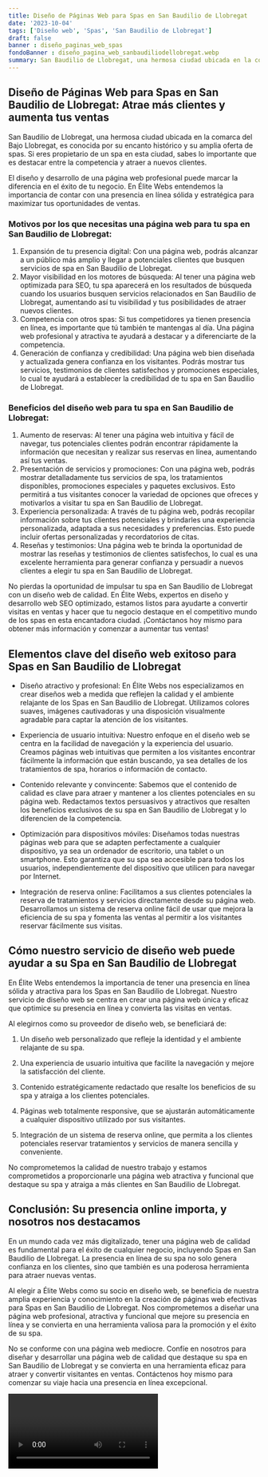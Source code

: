 ```yaml
---
title: Diseño de Páginas Web para Spas en San Baudilio de Llobregat
date: '2023-10-04'
tags: ['Diseño web', 'Spas', 'San Baudilio de Llobregat']
draft: false
banner : diseño_paginas_web_spas
fondoBanner : diseño_pagina_web_sanbaudiliodellobregat.webp
summary: San Baudilio de Llobregat, una hermosa ciudad ubicada en la comarca del Bajo Llobregat, es conocida por su encanto histórico y su amplia oferta de spas. Si eres propietario de un spa en esta ciudad, sabes lo importante que es destacar entre la competencia y atraer a nuevos clientes.
---
```


## Diseño de Páginas Web para Spas en San Baudilio de Llobregat: Atrae más clientes y aumenta tus ventas

San Baudilio de Llobregat, una hermosa ciudad ubicada en la comarca del Bajo Llobregat, es conocida por su encanto histórico y su amplia oferta de spas. Si eres propietario de un spa en esta ciudad, sabes lo importante que es destacar entre la competencia y atraer a nuevos clientes.

El diseño y desarrollo de una página web profesional puede marcar la diferencia en el éxito de tu negocio. En Élite Webs entendemos la importancia de contar con una presencia en línea sólida y estratégica para maximizar tus oportunidades de ventas.

### Motivos por los que necesitas una página web para tu spa en San Baudilio de Llobregat:

1. Expansión de tu presencia digital: Con una página web, podrás alcanzar a un público más amplio y llegar a potenciales clientes que busquen servicios de spa en San Baudilio de Llobregat.
2. Mayor visibilidad en los motores de búsqueda: Al tener una página web optimizada para SEO, tu spa aparecerá en los resultados de búsqueda cuando los usuarios busquen servicios relacionados en San Baudilio de Llobregat, aumentando así tu visibilidad y tus posibilidades de atraer nuevos clientes.
3. Competencia con otros spas: Si tus competidores ya tienen presencia en línea, es importante que tú también te mantengas al día. Una página web profesional y atractiva te ayudará a destacar y a diferenciarte de la competencia.
4. Generación de confianza y credibilidad: Una página web bien diseñada y actualizada genera confianza en los visitantes. Podrás mostrar tus servicios, testimonios de clientes satisfechos y promociones especiales, lo cual te ayudará a establecer la credibilidad de tu spa en San Baudilio de Llobregat.

### Beneficios del diseño web para tu spa en San Baudilio de Llobregat:

1. Aumento de reservas: Al tener una página web intuitiva y fácil de navegar, tus potenciales clientes podrán encontrar rápidamente la información que necesitan y realizar sus reservas en línea, aumentando así tus ventas.
2. Presentación de servicios y promociones: Con una página web, podrás mostrar detalladamente tus servicios de spa, los tratamientos disponibles, promociones especiales y paquetes exclusivos. Esto permitirá a tus visitantes conocer la variedad de opciones que ofreces y motivarlos a visitar tu spa en San Baudilio de Llobregat.
3. Experiencia personalizada: A través de tu página web, podrás recopilar información sobre tus clientes potenciales y brindarles una experiencia personalizada, adaptada a sus necesidades y preferencias. Esto puede incluir ofertas personalizadas y recordatorios de citas.
4. Reseñas y testimonios: Una página web te brinda la oportunidad de mostrar las reseñas y testimonios de clientes satisfechos, lo cual es una excelente herramienta para generar confianza y persuadir a nuevos clientes a elegir tu spa en San Baudilio de Llobregat.

No pierdas la oportunidad de impulsar tu spa en San Baudilio de Llobregat con un diseño web de calidad. En Élite Webs, expertos en diseño y desarrollo web SEO optimizado, estamos listos para ayudarte a convertir visitas en ventas y hacer que tu negocio destaque en el competitivo mundo de los spas en esta encantadora ciudad. ¡Contáctanos hoy mismo para obtener más información y comenzar a aumentar tus ventas!

<GifSeo />

<Cta />

## Elementos clave del diseño web exitoso para Spas en San Baudilio de Llobregat

- Diseño atractivo y profesional: En Élite Webs nos especializamos en crear diseños web a medida que reflejen la calidad y el ambiente relajante de los Spas en San Baudilio de Llobregat. Utilizamos colores suaves, imágenes cautivadoras y una disposición visualmente agradable para captar la atención de los visitantes.

- Experiencia de usuario intuitiva: Nuestro enfoque en el diseño web se centra en la facilidad de navegación y la experiencia del usuario. Creamos páginas web intuitivas que permiten a los visitantes encontrar fácilmente la información que están buscando, ya sea detalles de los tratamientos de spa, horarios o información de contacto.

- Contenido relevante y convincente: Sabemos que el contenido de calidad es clave para atraer y mantener a los clientes potenciales en su página web. Redactamos textos persuasivos y atractivos que resalten los beneficios exclusivos de su spa en San Baudilio de Llobregat y lo diferencien de la competencia.

- Optimización para dispositivos móviles: Diseñamos todas nuestras páginas web para que se adapten perfectamente a cualquier dispositivo, ya sea un ordenador de escritorio, una tablet o un smartphone. Esto garantiza que su spa sea accesible para todos los usuarios, independientemente del dispositivo que utilicen para navegar por Internet.

- Integración de reserva online: Facilitamos a sus clientes potenciales la reserva de tratamientos y servicios directamente desde su página web. Desarrollamos un sistema de reserva online fácil de usar que mejora la eficiencia de su spa y fomenta las ventas al permitir a los visitantes reservar fácilmente sus visitas.

## Cómo nuestro servicio de diseño web puede ayudar a su Spa en San Baudilio de Llobregat

En Élite Webs entendemos la importancia de tener una presencia en línea sólida y atractiva para los Spas en San Baudilio de Llobregat. Nuestro servicio de diseño web se centra en crear una página web única y eficaz que optimice su presencia en línea y convierta las visitas en ventas.

Al elegirnos como su proveedor de diseño web, se beneficiará de:

1. Un diseño web personalizado que refleje la identidad y el ambiente relajante de su spa.

2. Una experiencia de usuario intuitiva que facilite la navegación y mejore la satisfacción del cliente.

3. Contenido estratégicamente redactado que resalte los beneficios de su spa y atraiga a los clientes potenciales.

4. Páginas web totalmente responsive, que se ajustarán automáticamente a cualquier dispositivo utilizado por sus visitantes.

5. Integración de un sistema de reserva online, que permita a los clientes potenciales reservar tratamientos y servicios de manera sencilla y conveniente.

No comprometemos la calidad de nuestro trabajo y estamos comprometidos a proporcionarle una página web atractiva y funcional que destaque su spa y atraiga a más clientes en San Baudilio de Llobregat.

## Conclusión: Su presencia online importa, y nosotros nos destacamos

En un mundo cada vez más digitalizado, tener una página web de calidad es fundamental para el éxito de cualquier negocio, incluyendo Spas en San Baudilio de Llobregat. La presencia en línea de su spa no solo genera confianza en los clientes, sino que también es una poderosa herramienta para atraer nuevas ventas.

Al elegir a Élite Webs como su socio en diseño web, se beneficia de nuestra amplia experiencia y conocimiento en la creación de páginas web efectivas para Spas en San Baudilio de Llobregat. Nos comprometemos a diseñar una página web profesional, atractiva y funcional que mejore su presencia en línea y se convierta en una herramienta valiosa para la promoción y el éxito de su spa.

No se conforme con una página web mediocre. Confíe en nosotros para diseñar y desarrollar una página web de calidad que destaque su spa en San Baudilio de Llobregat y se convierta en una herramienta eficaz para atraer y convertir visitantes en ventas. Contáctenos hoy mismo para comenzar su viaje hacia una presencia en línea excepcional.

<Video />

<CtaBot job='Spas' city='San Baudilio de Llobregat'/>

<Gmaps query='San Baudilio de Llobregat+españa+maps' />